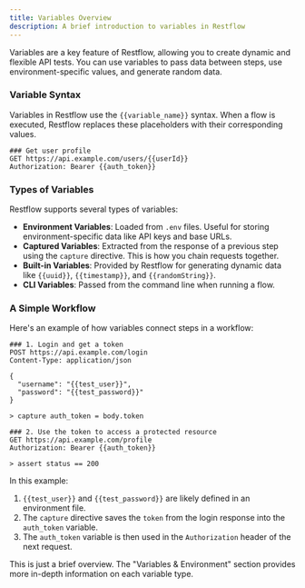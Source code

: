 ```yaml
---
title: Variables Overview
description: A brief introduction to variables in Restflow
---
```


Variables are a key feature of Restflow, allowing you to create dynamic and flexible API tests. You can use variables to pass data between steps, use environment-specific values, and generate random data.

### Variable Syntax

Variables in Restflow use the `{{variable_name}}` syntax. When a flow is executed, Restflow replaces these placeholders with their corresponding values.

```flow
### Get user profile
GET https://api.example.com/users/{{userId}}
Authorization: Bearer {{auth_token}}
```

### Types of Variables

Restflow supports several types of variables:

- **Environment Variables**: Loaded from `.env` files. Useful for storing environment-specific data like API keys and base URLs.
- **Captured Variables**: Extracted from the response of a previous step using the `capture` directive. This is how you chain requests together.
- **Built-in Variables**: Provided by Restflow for generating dynamic data like `{{uuid}}`, `{{timestamp}}`, and `{{randomString}}`.
- **CLI Variables**: Passed from the command line when running a flow.

### A Simple Workflow

Here's an example of how variables connect steps in a workflow:

```flow
### 1. Login and get a token
POST https://api.example.com/login
Content-Type: application/json

{
  "username": "{{test_user}}",
  "password": "{{test_password}}"
}

> capture auth_token = body.token

### 2. Use the token to access a protected resource
GET https://api.example.com/profile
Authorization: Bearer {{auth_token}}

> assert status == 200
```

In this example:
1. `{{test_user}}` and `{{test_password}}` are likely defined in an environment file.
2. The `capture` directive saves the `token` from the login response into the `auth_token` variable.
3. The `auth_token` variable is then used in the `Authorization` header of the next request.

This is just a brief overview. The "Variables & Environment" section provides more in-depth information on each variable type.
